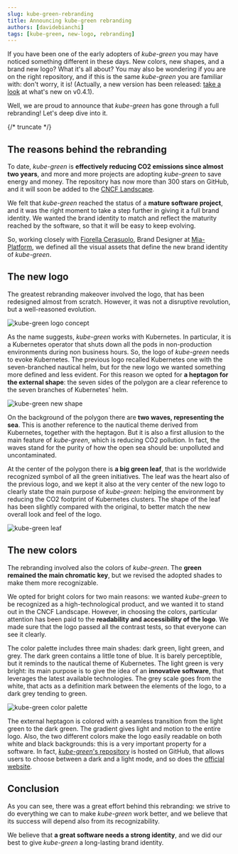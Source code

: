 ```yaml
---
slug: kube-green-rebranding
title: Announcing kube-green rebranding
authors: [davidebianchi]
tags: [kube-green, new-logo, rebranding]
---
```


If you have been one of the early adopters of *kube-green* you may have noticed something different in these days. New colors, new shapes, and a brand new logo? What it's all about? 
You may also be wondering if you are on the right repository, and if this is the same *kube-green* you are familiar with: don't worry, it is!
(Actually, a new version has been released: [take a look](https://github.com/kube-green/kube-green/releases/tag/v0.4.1) at what's new on v0.4.1).

Well, we are proud to announce that *kube-green* has gone through a full rebranding! Let's deep dive into it.

{/* truncate */}

## The reasons behind the rebranding

To date, *kube-green* is **effectively reducing CO2 emissions since almost two years**, and more and more projects are adopting *kube-green* to save energy and money. The repository has now more than 300 stars on GitHub, and it will soon be added to the [CNCF Landscape](https://landscape.cncf.io/).

We felt that *kube-green* reached the status of a **mature software project**, and it was the right moment to take a step further in giving it a full brand identity. We wanted the brand identity to match and reflect the maturity reached by the software, so that it will be easy to keep evolving.

So, working closely with [Fiorella Cerasuolo](https://github.com/Fiore17), Brand Designer at [Mia-Platform](https://mia-platform.eu/), we defined all the visual assets that define the new brand identity of *kube-green*.

## The new logo

The greatest rebranding makeover involved the logo, that has been redesigned almost from scratch. However, it was not a disruptive revolution, but a well-reasoned evolution.

![kube-green logo concept](/img/blog/new-logo/kube-green-logo-concept.png)

As the name suggests, *kube-green* works with Kubernetes. In particular, it is a Kubernetes operator that shuts down all the pods in non-production environments during non business hours. So, the logo of *kube-green* needs to evoke Kubernetes.
The previous logo recalled Kubernetes one with the seven-branched nautical helm, but for the new logo we wanted something more defined and less evident. For this reason we opted for **a heptagon for the external shape**: the seven sides of the polygon are a clear reference to the seven branches of Kubernetes' helm.

![kube-green new shape](/img/blog/new-logo/kube-green-logo-helm.png)

On the background of the polygon there are **two waves, representing the sea**. This is another reference to the nautical theme derived from Kubernetes, together with the heptagon.
But it is also a first allusion to the main feature of *kube-green*, which is reducing CO2 pollution. In fact, the waves stand for the purity of how the open sea should be: unpolluted and uncontaminated.

At the center of the polygon there is **a big green leaf**, that is the worldwide recognized symbol of all the green initiatives. The leaf was the heart also of the previous logo, and we kept it also at the very center of the new logo to clearly state the main purpose of *kube-green*: helping the environment by reducing the CO2 footprint of Kubernetes clusters.
The shape of the leaf has been slightly compared with the original, to better match the new overall look and feel of the logo.

![kube-green leaf](/img/blog/new-logo/kube-green-logo-leaf.png)

## The new colors

The rebranding involved also the colors of *kube-green*. The **green remained the main chromatic key**, but we revised the adopted shades to make them more recognizable.

We opted for bright colors for two main reasons: we wanted *kube-green* to be recognized as a high-technological product, and we wanted it to stand out in the CNCF Landscape.
However, in choosing the colors, particular attention has been paid to the **readability and accessibility of the logo**. We made sure that the logo passed all the contrast tests, so that everyone can see it clearly.

The color palette includes three main shades: dark green, light green, and grey.
The dark green contains a little tone of blue. It is barely perceptible, but it reminds to the nautical theme of Kubernetes.
The light green is very bright: its main purpose is to give the idea of an **innovative software**, that leverages the latest available technologies.
The grey scale goes from the white, that acts as a definition mark between the elements of the logo, to a dark grey tending to green.

![kube-green color palette](/img/blog/new-logo/kube-green-palette.png)

The external heptagon is colored with a seamless transition from the light green to the dark green. The gradient gives light and motion to the entire logo. 
Also, the two different colors make the logo easily readable on both white and black backgrounds: this is a very important property for a software. In fact, [*kube-green*'s repository](https://github.com/kube-green/kube-green) is hosted on GitHub, that allows users to choose between a dark and a light mode, and so does the [official website](https://kube-green.dev/).

## Conclusion

As you can see, there was a great effort behind this rebranding: we strive to do everything we can to make *kube-green* work better, and we believe that its success will depend also from its recognizability.

We believe that **a great software needs a strong identity**, and we did our best to give *kube-green* a long-lasting brand identity.
